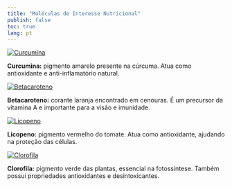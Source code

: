 ```yaml
---
title: "Moléculas de Interesse Nutricional"
publish: false
toc: true
lang: pt
---
```


<div class="nutricionais d-flex flex-wrap justify-content-center gap-4">

<a href="https://chemapps.stolaf.edu/jmol/jmol.php?model=COC1=C(C=CC(=C1)/C=C/C(=O)CC(=O)/C=C/C2=CC(=C(C=C2)O)OC)O">
  <img src="curcumina.png" alt="Curcumina" style="max-width: 150px; height: auto;">
</a>
<p><strong>Curcumina:</strong> pigmento amarelo presente na cúrcuma. Atua como antioxidante e anti-inflamatório natural.</p>

<a href="https://chemapps.stolaf.edu/jmol/jmol.php?script=Console&source=https://bioquanti.netlify.app/pt/nivel/basico/jardim/betacaroteno.png">
  <img src="betacaroteno.png" alt="Betacaroteno" style="max-width: 150px; height: auto;">
</a>
<p><strong>Betacaroteno:</strong> corante laranja encontrado em cenouras. É um precursor da vitamina A e importante para a visão e imunidade.</p>

<a href="https://chemapps.stolaf.edu/jmol/jmol.php?script=Console&source=https://bioquanti.netlify.app/pt/nivel/basico/jardim/licopeno.png">
  <img src="licopeno.png" alt="Licopeno" style="max-width: 150px; height: auto;">
</a>
<p><strong>Licopeno:</strong> pigmento vermelho do tomate. Atua como antioxidante, ajudando na proteção das células.</p>

<a href="https://chemapps.stolaf.edu/jmol/jmol.php?script=Console&source=https://bioquanti.netlify.app/pt/nivel/basico/jardim/clorofila.png">
  <img src="clorofila.png" alt="Clorofila" style="max-width: 150px; height: auto;">
</a>
<p><strong>Clorofila:</strong> pigmento verde das plantas, essencial na fotossíntese. Também possui propriedades antioxidantes e desintoxicantes.</p>

</div>
